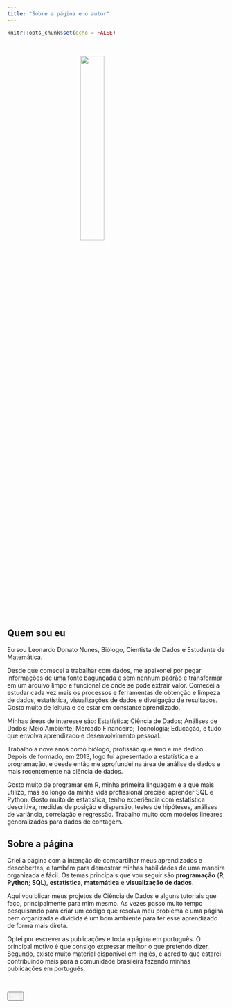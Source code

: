 ```yaml
---
title: "Sobre a página e o autor"
---
```


```r
knitr::opts_chunk$set(echo = FALSE)
```


</br >

<img src="img/Minha_Foto_Hexagonal.png" style="display:block; margin: 0 auto; width: 33%">


## Quem sou eu

Eu sou Leonardo Donato Nunes, Biólogo, Cientista de Dados e Estudante de Matemática. 

Desde que comecei a trabalhar com dados, me apaixonei por pegar informações de uma fonte bagunçada e sem nenhum padrão e transformar em um arquivo limpo e funcional de onde se pode extrair valor. Comecei a estudar cada vez mais os processos e ferramentas de obtenção e limpeza de dados, estatística, visualizações de dados e divulgação de resultados. Gosto muito de leitura e de estar em constante aprendizado.

Minhas áreas de interesse são:
Estatística; Ciência de Dados; Análises de Dados; Meio Ambiente; Mercado Financeiro; Tecnologia; Educação, e tudo que envolva aprendizado e desenvolvimento pessoal.

Trabalho a nove anos como biólogo, profissão que amo e me dedico. Depois de formado, em 2013, logo fui apresentado a estatística e a programação, e desde então me aprofundei na área de análise de dados e mais recentemente na ciência de dados. 

Gosto muito de programar em R, minha primeira linguagem e a que mais utilizo, mas ao longo da minha vida profissional precisei aprender SQL e Python. Gosto muito de estatística, tenho experiência com estatística descritiva, medidas de posição e dispersão, testes de hipóteses, análises de variância, correlação e regressão. Trabalho muito com modelos lineares generalizados para dados de contagem.

## Sobre a página

Criei a página com a intenção de compartilhar meus aprendizados e descobertas, e também para demostrar minhas habilidades de uma maneira organizada e fácil. Os temas principais que vou seguir são **programação** (**R**; **Python**; **SQL**), **estatística**, **matemática** e **visualização de dados**. 

Aqui vou blicar meus projetos de Ciência de Dados e alguns tutoriais que faço, principalmente para mim mesmo. As vezes passo muito tempo pesquisando para criar um código que resolva meu problema e uma página bem organizada e dividida é um bom ambiente para ter esse aprendizado de forma mais direta.

Optei por escrever as publicações e toda a página em português. O principal motivo é que consigo expressar melhor o que pretendo dizer. Segundo, existe muito material disponível em inglês, e acredito que estarei contribuindo mais para a comunidade brasileira fazendo minhas publicações em português.

</br >

<button id="myBtn"><a href="#top" style="color: white">Top</a></button>



